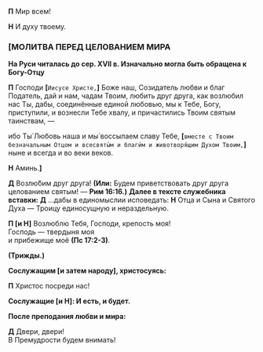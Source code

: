 
**П** Мир всем!

**Н** И духу твоему.

### <b>[</b>МОЛИТВА ПЕРЕД ЦЕЛОВАНИЕМ МИРА
<Tooltip>**На Руси читалась до сер. XVII в. Изначально могла быть обращена к Богу-Отцу**</Tooltip>

**П** Господи **[**`Иисусе Христе,`**]** Боже наш, Созидатель любви и благ Податель, дай и нам, чадам Твоим, любить друг друга, как возлюбил нас Ты, дабы, соединённые единой любовью, мы к Тебе, Богу, приступили, и вознесли Тебе хвалу, и причастились Твоим святым таинствам, —

ибо Ты́ Любовь наша и мы́ воссылаем славу Тебе, **[**`вместе с Твоим безначальным Отцом и всесвяты́м и благи́м и животворя́щим Духом Твоим,`**]** ныне и всегда и во веки веков.

**Н** Аминь.**<b>]</b>**

**Д** Возлю́бим друг друга! **(Или:** Будем приветствовать друг друга целованием святым! — **Рим 16:16.)**
<Tooltip>**Далее в тексте служебника вставки:** **Д** ...дабы в единомыслии исповедать: **Н** Отца и Сына и Святого Духа — Троицу единосущную и нераздельную.</Tooltip>

**П [и Н]** Возлюблю Тебя, Господи, крепость моя!  
Господь — твердыня моя  
и прибежище моё **(Пс 17:2-3)**.

**(Трижды.)**

**Сослужащим [и затем народу], христосуясь:**

**П** Христос посреди нас!

**Сослужащие [и Н]: И есть, и будет.**

**После преподания любви и мира:**

**Д** Двери, двери!  
В Премудрости будем внимать!
